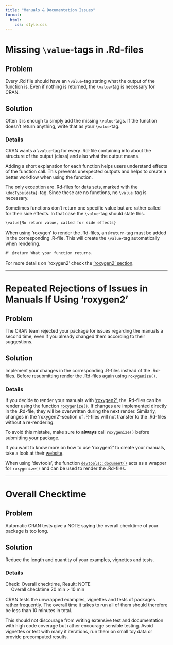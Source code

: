 ```yaml
---
title: "Manuals & Documentation Issues"
format: 
  html:
    css: style.css
---
```


# Missing `\value`-tags in .Rd-files

## Problem

Every .Rd file should have an `\value`-tag stating what the output of the function is. Even if nothing is returned, the `\value`-tag is necessary for CRAN.

## Solution

Often it is enough to simply add the missing `\value`-tags. If the function doesn't return anything, write that as your `\value`-tag.

### Details

CRAN wants a `\value`-tag for every .Rd-file containing info about the structure of the output (class) and also what the output means.

Adding a short explanation for each function helps users understand effects of the function call. This prevents unexpected outputs and helps to create a better workflow when using the function.

The only exception are .Rd-files for data sets, marked with the `\docType{data}`-tag. Since these are no functions, no `\value`-tag is necessary.

Sometimes functions don't return one specific value but are rather called for their side effects. In that case the `\value`-tag should state this.

``` default
\value{No return value, called for side effects}
```

When using 'roxygen' to render the .Rd-files, an `@return`-tag must be added in the corresponding .R-file. This will create the `\value`-tag automatically when rendering.

``` default
#' @return What your function returns.
```

For more details on 'roxygen2' check the ['roxygen2' section](#repeated-rejections-of-issues-in-manuals-if-using-roxygen2).

------------------------------------------------------------------------

# Repeated Rejections of Issues in Manuals If Using 'roxygen2' {#repeated-rejections-of-issues-in-manuals-if-using-roxygen2}

## Problem

The CRAN team rejected your package for issues regarding the manuals a second time, even if you already changed them according to their suggestions.

## Solution

Implement your changes in the corresponding .R-files instead of the .Rd-files. Before resubmitting render the .Rd-files again using `roxygenize()`.

### Details

If you decide to render your manuals with ['roxygen2'](https://cran.r-project.org/web/packages/roxygen2/index.html), the .Rd-files can be render using the function [`roxygenize()`](https://roxygen2.r-lib.org/reference/roxygenize.html). If changes are implemented directly in the .Rd-file, they will be overwritten during the next render. Similarly, changes in the 'roxygen2'-section of .R-files will not transfer to the .Rd-files without a re-rendering.

::: callout-tip
To avoid this mistake, make sure to **always** call `roxygenize()` before submitting your package.
:::

If you want to know more on how to use 'roxygen2' to create your manuals, take a look at their [website](https://roxygen2.r-lib.org/index.html).

::: callout-note
When using 'devtools', the function [`devtools::document()`](https://www.rdocumentation.org/packages/devtools/versions/2.4.5/topics/document) acts as a wrapper for `roxygenize()` and can be used to render the .Rd-files.
:::

---------------------------------------------------------

# Overall Checktime

## Problem

Automatic CRAN tests give a NOTE saying the overall checktime of your package is too long.

## Solution 

Reduce the length and quantity of your examples, vignettes and tests.

### Details

::: {.callout-note title="CRAN NOTE" icon=false}

Check: Overall checktime, Result: NOTE\
&emsp; Overall checktime 20 min > 10 min

  
:::


CRAN tests the unwrapped examples, vignettes and tests of packages rather frequently. The overall time it takes to run all of them should therefore be less than 10 minutes in total. 

This should not discourage from writing extensive test and documentation with high code coverage but rather encourage sensible testing. Avoid vignettes or test with many it iterations, run them on small toy data or provide precomputed results. 



